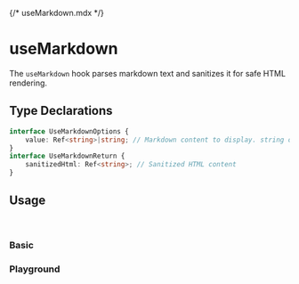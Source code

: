 {/* useMarkdown.mdx */}



<Meta of={useMarkdownStories}/>


# useMarkdown


The `useMarkdown` hook parses markdown text and sanitizes it for safe HTML rendering.

## Type Declarations

```typescript
interface UseMarkdownOptions {
    value: Ref<string>|string; // Markdown content to display. string or Ref<string>
}
interface UseMarkdownReturn {
    sanitizedHtml: Ref<string>; // Sanitized HTML content
}
```

## Usage
<br/>

### Basic
<Canvas of={useMarkdownStories.Basic}/>

### Playground
<Canvas of={useMarkdownStories.Playground}/>
<Controls of={useMarkdownStories.Playground}/>

<br/>
<br/>
